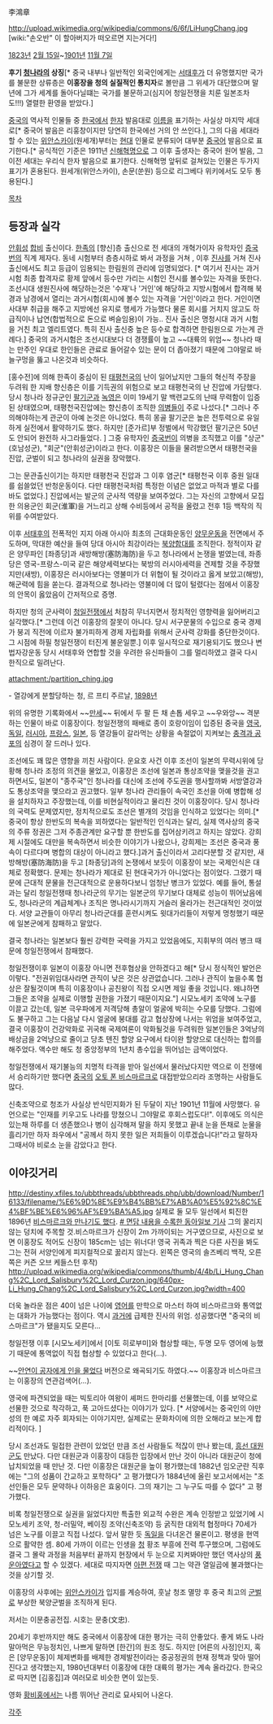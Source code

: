 李鴻章

http://upload.wikimedia.org/wikipedia/commons/6/6f/LiHungChang.jpg
[wiki:"손오반" 이 할아버지가 떠오르면 지는거다!]

[[1823년]] [[2월 15일]]~[[1901년]] [[11월 7일]]

'''후기 [[청]]나라의 상징'''[* 중국 내부나 일반적인 외국인에게는 [[서태후]]가 더 유명했지만 국가를 불문한 상류층은 '''이홍장을 청의 실질적인 통치자'''로 볼만큼 그 위세가 대단했으며 말년에 그가 세계를 돌아다닐떄는 국가를 불문하고(심지어 청일전쟁을 치룬 일본조차도!!!) 열렬한 환영을 받았다.] 

[[중국]]의 역사적 인물들 중 [[한국]]에서 [[한자]] 발음대로 [[이름]]을 표기하는 사실상 마지막 세대로[* 중국어 발음은 리훙창이지만 당연히 한국에선 거의 안 쓰인다.], 그의 다음 세대라 할 수 있는 [[위안스카이]](원세개)부터는 [[현대]] 인물로 분류되어 대부분 [[중국어]] 발음으로 표기한다.[* 공식적인 기준은 1911년 [[신해혁명]]으로 그 이후 출생자는 중국어 원어 발음, 그 이전 세대는 우리식 한자 발음으로 표기한다. 신해혁명 앞뒤로 걸쳐있는 인물은 두가지 표기가 혼용된다. 원세개(위안스카이), 손문(쑨원) 등으로 리그베다 위키에서도 모두 통용된다.]

[[목차]]
== 등장과 실각 ==
[[안휘성]] [[합비]] 출신이다. [[한족]]의 [향신]층 출신으로 전 세대의 개혁가이자 유학자인 [[증국번]]의 직계 제자다. 동네 시험부터 층층시하로 봐서 과정을 거쳐 , 이후 [[진사]]를 거쳐 진사 출신에서도 최고 등급이 임용되는 한림원의 관리에 임명되었다.
[* 여기서 진사는 과거시험 최종 합격자로 황제 앞에서 등수만 가리는 시험인 전시를 볼수있는 자격을 뜻한다. 조선시대 생원진사에 해당하는것은 '수재'나 '거인'에 해당하고 지방시험에서 합격해 북경과 남경에서 열리는 과거시험(회시)에 볼수 있는 자격을 '거인'이라고 한다. 거인이면 사대부 취급을 해주고 지방에선 유지로 행세가 가능했다 물론 회시를 거치지 않고도 하급직이나 납연(합법적으로 돈으로 벼슬임용)이 가능.. 진사 출신은 명청시대 과거 시험을 거친 최고 엘리트였다. 특히 진사 출신중 높은 등수로 합격하면 한림원으로 가는게 관례다.] 중국의 과거시험은 조선시대보다 더 경쟁률이 높고 ~~대륙의 위엄~~ 청나라 때는 만주인 우대로 한인들은 관료로 들어갈수 있는 문이 더 좁아졌기 때문에 그야말로 바늘구멍을 뚫고 나온것과 비슷하다.

[홍수전]에 의해 한족이 중심이 된 [[태평천국]]의 난이 일어났지만 그들의 혁신적 주장을 두려워 한 지배 향신층은 이를 기득권의 위험으로 보고 태평천국의 난 진압에 가담했다. 당시 청나라 정규군인 [[팔기군]]과 [[녹영]]은 이미 19세기 말 백련교도의 난때 무력함이 입증된 상태였으며, 태평천국진압에는 향신층이 조직한 [[의병]]들이 주로 나섰다.[* 그러나 주의해야하는게 관군이 아예 논것은 아니었다. 특히 몽골 팔기군은 높은 전투력으로 유일하게 실전에서 활약하기도 했다. 하지만 [준가르]부 정벌에서 막강했던 팔기군은 50년도 안되어 완전하 사그라들었다. ] 그중 유학자인 [[증국번]]이 의병을 조직했고 이를 "상군"(호남성군), "회군"(안휘성군)이라고 한다. 이홍장은 이들을 물려받으면서 태평천국을 진압, 군벌이 되고 청나라의 실권을 장악했다.

그는 문관출신이기는 하지만 태평천국 진압과 그 이후 염군[* 태평천국 이후 중원 일대를 쉽쓸었던 반청운동이다. 다만 태평천국처럼 특정한 이념은 없었고 마적과 별로 다를바도 없었다.] 진압에서는 발군의 군사적 역량을 보여주었다. 그는 자신의 고향에서 모집한 의용군인 회군(淮軍)을 거느리고 상해 수비등에서 공적을 올렸고 전후 1등 백작의 직위를 수여받았다.

이후 [[서태후]]의 전폭적인 지지 아래 아시아 최초의 근대화운동인 [[양무운동]]을 전면에서 주도하며, 막대한 예산을 들여 당대 아시아 최강이라는 [[북양함대]]를 조직한다. 정적이자 같은 양무파인 [좌종당]과 새방해방(塞防海防)을 두고 청나라에서 논쟁을 벌였는데, 좌종당은 영국-프랑스-미국 같은 해양세력보다는 북방의 러시아세력을 견제할 것을 주장했지만(새방), 이홍장은 러시아보다는 영불미가 더 위협이 될 것이라고 옳게 보았고(해방),  해군력에 힘을 쏟는다. 결과적으로 청나라는 영불미에 더 많이 털렸다는 점에서 이홍장의 안목이 옳았음이 간저적으로 증명.


하지만 청의 군사력이 [[청일전쟁]]에서 처참히 무너지면서 정치적인 영향력을 잃어버리고 실각했다.[* 그런데 이건 이홍장의 잘못이 아니다. 당시 서구문물의 수입으로 중국 경제가 붕괴 직전에 이르자 불가피하게 경제 자립화를 위해서 군사력 강화를 중단한것이다. 그 시점에 하필 청일전쟁이 터진게 불운일뿐.] 이후 일시적으로 재기용되기도 했으나 변법자강운동 당시 서태후와 연합할 것을 우려한 유신파들이 그를 멀리하였고 결국 다시 한직으로 밀려난다.

attachment:/partition_ching.jpg

- 열강에게 분할당하는 청, 르 프티 주르날, [[1898년]]

위의 유명한 기록화에서 ~~[[만세]]~~ 뒤에서 두 팔 든 채 손톱 세우고 ~~우와앙~~ 격분하는 인물이 바로 이홍장이다. 청일전쟁의 패배로 종이 호랑이임이 입증된 중국을 [[영국]], [[독일]], [[러시아]], [[프랑스]], [[일본]], 등 열강들이 갈라먹는 상황을 속절없이 지켜보는 [[충격과 공포]]의 심경이 잘 드러나 있다.

조선에도 꽤 많은 영향을 끼친 사람이다. 운요호 사건 이후 조선이 일본의 무력시위에 당황해 청나라 조정의 의견을 물었고, 이홍장은 조선에 일본과 통상조약을 맺을것을 권고하면서도, 일본이 "종주국"인 청나라를 대신에 조선에 주도권을 행사할까봐 서방열강과도 통상조약을 맺으라고 권고했다. 일부 청나라 관리들이 속국인 조선을 아예 병합해 성을 설치하자고 주장했는데, 이를 비현실적이라고 물리친 것이 이홍장이다. 당시 청나라의 국력도 문제였지만, 정치적으로도 조선은 별개의 것임을 인식하고 있었다는 의미.[* 중국이 항상 한반도의 복속을 꾀하였다는 일반적인 인식과는 달리, 실제 역사상의 중국의 주류 정권은 그저 주종관계만 요구할 뿐 한반도를 집어삼키려고 하지는 않았다. 강희제 시절에도 대만을 복속하면서 비슷한 이야기가 나왔으나, 강희제는 조선은 중국과 풍속이 다르다며 병합의 대상이 아니라고 했다.]과거 출신이라서 고리다분할 것 같지만, 새방해방(塞防海防)을 두고 [좌종당]과의 논쟁에서 보듯이 이홍장이 보는 국제인식은 대체로 정확했다. 문제는 청나라가 제대로 된 현대국가가 아니었다는 점이었다. 그랬기 때문에 근대적 문물을 전근대적으로 운용하다보니 엄청난 병크가 있었다. 예를 들어, 통설과는 달리 청일전쟁때 청나라군의 무기는 일본군의 무기보다 대체로 성능이 뛰어났음에도, 청나라군의 계급체계나 조직은 명나라시기까지 거슬러 올라가는 전근대적인 것이었다. 서양 교관들이 아무리 청나라군대를 훈련시켜도 윗대가리들이 저렇게 멍청했기 때문에 일본군에게 참패하고 말았다. 

결국 청나라는 일본보다 훨씬 강력한 국력을 가지고 있었음에도, 지휘부의 여러 병크 때문에 청일전쟁에서 참패했다. 

청일전쟁이후 일본이 이홍장 아니면 전후협상을 안하겠다고 해[* 당시 정식적인 발언은 이렇다. "전권위임대사라면 관직이 낮은 것은 상관없습니다. 그러나 관직이 높을수록 협상은 잘될것이며 특히 이홍장이나 공친왕이 직접 오시면 제일 좋을 것입니다. 왜냐하면 그들은 조약을 실제로 이행할 권한을 가졌기 때문이지요."] 시모노세키 조약에 노구를 이끌고 갔는데, 일본 극우파에게 저격당해 총알이 얼굴에 박히는 수모를 당했다. 그럼에도 불구하고 그는 다음날 다시 얼굴에 붕대를 감고 협상장에 나서는 위엄을 보여주었고, 결국 이홍장이 건강악화로 귀국해 국제여론이 악화될것을 두려워한 일본인들은 3억냥의 배상금을 2억냥으로 줄이고 당초 톈진 할양 요구에서 타이완 할양으로 대신하는 합의를 해주었다. 액수만 해도 청 중앙정부의 1년치 총수입을 뛰어넘는 금액이었다.

청일전쟁에서 재기불능의 치명적 타격을 받아 일선에서 물러났다지만 역으로 이 전쟁에서 승리하기만 했다면 [[중국]]의 [[오토 폰 비스마르크]]로 대접받았으리라 조명하는 사람들도 많다. 

신축조약으로 청조가 사실상 반식민지화가 된 두달이 지난 1901년 11월에 사망했다. 유언으로는 "인재를 키우고도 나라를 망쳤으니 그야말로 후회스럽도다!". 이후에도 의식은 있는채 하루를 더 생존했으나 병이 심각해져 말을 하지 못했고 끝내 눈을 뜬채로 눈물을 흘리기만 하자 좌우에서 "공께서 하지 못한 일은 저희들이 이루겠습니다!"라고 말하자 그때서야 비로소 눈을 감았다고 한다. 

== 이야깃거리 ==
http://destiny.xfiles.to/ubbthreads/ubbthreads.php/ubb/download/Number/16133/filename/%E6%9D%8E%E9%B4%BB%E7%AB%A0%E5%92%8C%E4%BF%BE%E6%96%AF%E9%BA%A5.jpg
실제로 둘 모두 일선에서 퇴진한 1896년 [http://cafe.naver.com/booheong/46040 비스마르크와 만나기도 했다]. [http://news.donga.com/Series/List_70070000000503/3/70070000000503/20031211/8009931/1 # 면담 내용을 수록한 동아일보 기사] 
그의 꿀리지 않는 덩치에 주목할 것.비스마르크가 신장이 2m 가까이되는 거구였으므로, 사진으로 보면 이홍장도 적어도 신장이 185cm는 넘는 위너다! 영국 귀족과 찍은 다른 사진을 봐도 그는 전혀 서양인에게 피지컬적으로 꿇리지 않는다. 왼쪽은 영국의 솔즈베리 백작, 오른쪽은 커즌 오브 케들스턴 후작)
http://upload.wikimedia.org/wikipedia/commons/thumb/4/4b/Li_Hung_Chang%2C_Lord_Salisbury%2C_Lord_Curzon.jpg/640px-Li_Hung_Chang%2C_Lord_Salisbury%2C_Lord_Curzon.jpg?width=400

더욱 놀라운 점은 40이 넘은 나이에 [[영어]]를 만학으로 마스터 하여 비스마르크와 통역없는 대화가 가능했다는 점이다. 역시 [[과거]]에 급제한 진사의 위엄. 성공했다면 "중국의 비스마르크"가 됐을지도 모른다...

청일전쟁 이후 [시모노세키]에서 [이토 히로부미]와 협상할 때는, 두명 모두 영어에 능했기 때문에 통역없이 직접 협상할 수 있었다고 한다(...). 

~~[[안연이 공자에게 인을 물었다]] 버전으로 왜곡되기도 하였다.~~ 이홍장과 비스마르크는 이홍장의 연관검색어(...).

영국에 파견되었을 때는 빅토리아 여왕이 셰퍼드 한마리를 선물했는데, 이를 보약으로 선물한 것으로 착각하고, 푹 고아드셨다는 이야기가 있다. [* 서양에서는 중국인의 야만성의 한 예로 자주 회자되는 이야기지만, 실제로는 문화차이에 의한 오해라고 보는게 합리적이다. ]

당시 조선과도 밀접한 관련이 있었던 만큼 조선 사람들도 적잖이 만나 봤는데, [[흥선 대원군]]도 만났다. 다만 대원군과 이홍장이 대등한 입장에서 만난 것이 아니라 대원군이 청에 납치되었을 때 만난 것. 다만 이홍장은 대원군을 높이 평가했는데 1882년 임오군란 직후에는 "그의 성품이 간교하고 포학하다" 고 평가했다가 1884년에 올린 보고서에서는 "조선인들은 모두 문약하나 이하응은 효웅이다. 그의 재기는 그 누구도 따를 수 없다" 고 평가했다.

비록 청일전쟁으로 실권을 잃었다지만 특출한 외교적 수완은 계속 인정받고 있었기에 시모노세키 조약, 청-러밀약, 베이징 조약(신축조약) 등 굵직한 대외적 협정마다 70세가 넘은 노구를 이끌고 직접 나섰다. 앞서 말한 듯 [[독일]]을 다녀온건 물론이고. 평생을 현역으로 활약한 셈. 80세 가까이 이르는 인생을 [[청]] 황조 부흥에 전력 투구했으며, 그럼에도 결국 그 몰락 과정을 처음부터 끝까지 현장에서 두 눈으로 지켜봐야만 했던 역사상의 [[풍운아]]였다고 할 수 있겠다. 세대로 따지자면 [[아편 전쟁]] 때 그는 약관 열일곱에 불과했다는 것을 상기할 것.


이홍장의 사후에는 [[위안스카이]]가 입지를 계승하여, 훗날 청조 멸망 후 중국 최고의 [[군벌]]로 부상한 북양군벌을 조직하게 된다.

저서는 이문충공전집. 시호는 문충(文忠). 

20세기 후반까지만 해도 중국에서 이홍장에 대한 평가는 극히 안좋았다. 좋게 봐도  나라 말아먹은 무능정치인, 나쁘게 말하면 [한간]의 원조 정도. 하지만 [어른의 사정]인지, 혹은 [양무운동]이 체제변화를 배제한 경제발전이라는 중공정권의 현재 정책과 맞아 떨어진다고 생각했는지, 1980년대부터 이홍장에 대한 대륙의 평가는 계속 올라갔다. 한국으로 따지면 [김홍집]과 여러모로 비슷한 면이 있는듯.
 
영화 [[황비홍]]에서는 나름 뛰어난 관리로 묘사되어 나온다.

[[각주]]

